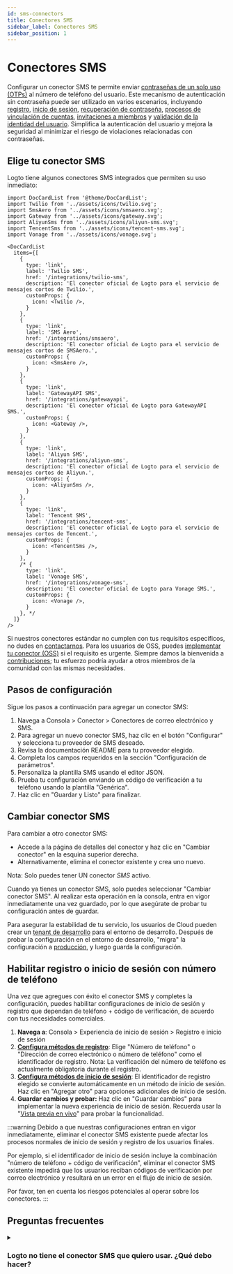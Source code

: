 ```yaml
---
id: sms-connectors
title: Conectores SMS
sidebar_label: Conectores SMS
sidebar_position: 1
---
```


# Conectores SMS

Configurar un conector SMS te permite enviar [contraseñas de un solo uso (OTPs)](https://auth.wiki/otp) al número de teléfono del usuario. Este mecanismo de autenticación sin contraseña puede ser utilizado en varios escenarios, incluyendo [registro](/end-user-flows/sign-up-and-sign-in/sign-up), [inicio de sesión](/end-user-flows/sign-up-and-sign-in/sign-in), [recuperación de contraseña](/end-user-flows/sign-up-and-sign-in/reset-password), [procesos de vinculación de cuentas](/end-user-flows/sign-up-and-sign-in/social-sign-in#account-linking), [invitaciones a miembros](/end-user-flows/organization-experience/invite-organization-members) y [validación de la identidad del usuario](/end-user-flows/security-verification). Simplifica la autenticación del usuario y mejora la seguridad al minimizar el riesgo de violaciones relacionadas con contraseñas.

## Elige tu conector SMS

Logto tiene algunos conectores SMS integrados que permiten su uso inmediato:

```mdx-code-block
import DocCardList from '@theme/DocCardList';
import Twilio from '../assets/icons/twilio.svg';
import SmsAero from '../assets/icons/smsaero.svg';
import Gateway from '../assets/icons/gateway.svg';
import AliyunSms from '../assets/icons/aliyun-sms.svg';
import TencentSms from '../assets/icons/tencent-sms.svg';
import Vonage from '../assets/icons/vonage.svg';

<DocCardList
  items={[
    {
      type: 'link',
      label: 'Twilio SMS',
      href: '/integrations/twilio-sms',
      description: 'El conector oficial de Logto para el servicio de mensajes cortos de Twilio.',
      customProps: {
        icon: <Twilio />,
      }
    },
    {
      type: 'link',
      label: 'SMS Aero',
      href: '/integrations/smsaero',
      description: 'El conector oficial de Logto para el servicio de mensajes cortos de SMSAero.',
      customProps: {
        icon: <SmsAero />,
      }
    },
    {
      type: 'link',
      label: 'GatewayAPI SMS',
      href: '/integrations/gatewayapi',
      description: 'El conector oficial de Logto para GatewayAPI SMS.',
      customProps: {
        icon: <Gateway />,
      }
    },
    {
      type: 'link',
      label: 'Aliyun SMS',
      href: '/integrations/aliyun-sms',
      description: 'El conector oficial de Logto para el servicio de mensajes cortos de Aliyun.',
      customProps: {
        icon: <AliyunSms />,
      }
    },
    {
      type: 'link',
      label: 'Tencent SMS',
      href: '/integrations/tencent-sms',
      description: 'El conector oficial de Logto para el servicio de mensajes cortos de Tencent.',
      customProps: {
        icon: <TencentSms />,
      }
    },
    /* {
      type: 'link',
      label: 'Vonage SMS',
      href: '/integrations/vonage-sms',
      description: 'El conector oficial de Logto para Vonage SMS.',
      customProps: {
        icon: <Vonage />,
      }
    }, */
  ]}
/>
```

Si nuestros conectores estándar no cumplen con tus requisitos específicos, no dudes en [contactarnos](https://logto.productlane.com/roadmap). Para los usuarios de OSS, puedes [implementar tu conector (OSS)](/logto-oss/develop-your-connector/implement-connectors#build-a-passwordless-connector) si el requisito es urgente. Siempre damos la bienvenida a [contribuciones](/logto-oss/contribution); tu esfuerzo podría ayudar a otros miembros de la comunidad con las mismas necesidades.

## Pasos de configuración

Sigue los pasos a continuación para agregar un conector SMS:

1. Navega a <CloudLink to="/connectors/passwordless">Consola > Conector > Conectores de correo electrónico y SMS</CloudLink>.
2. Para agregar un nuevo conector SMS, haz clic en el botón "Configurar" y selecciona tu proveedor de SMS deseado.
3. Revisa la documentación README para tu proveedor elegido.
4. Completa los campos requeridos en la sección "Configuración de parámetros".
5. Personaliza la plantilla SMS usando el editor JSON.
6. Prueba tu configuración enviando un código de verificación a tu teléfono usando la plantilla "Genérica".
7. Haz clic en "Guardar y Listo" para finalizar.

## Cambiar conector SMS

Para cambiar a otro conector SMS:

- Accede a la página de detalles del conector y haz clic en "Cambiar conector" en la esquina superior derecha.
- Alternativamente, elimina el conector existente y crea uno nuevo.

Nota: Solo puedes tener UN conector _SMS_ activo.

Cuando ya tienes un conector SMS, solo puedes seleccionar "Cambiar conector SMS". Al realizar esta operación en la consola, entra en vigor inmediatamente una vez guardado, por lo que asegúrate de probar tu configuración antes de guardar.

Para asegurar la estabilidad de tu servicio, los usuarios de Cloud pueden crear un [tenant de desarrollo](/logto-cloud/tenant-settings#development) para el entorno de desarrollo. Después de probar la configuración en el entorno de desarrollo, "migra" la configuración a [producción](/logto-cloud/tenant-settings#production), y luego guarda la configuración.

## Habilitar registro o inicio de sesión con número de teléfono

Una vez que agregues con éxito el conector SMS y completes la configuración, puedes habilitar configuraciones de inicio de sesión y registro que dependan de teléfono + código de verificación, de acuerdo con tus necesidades comerciales.

1. **Navega a**: <CloudLink to="/sign-in-experience/sign-up-and-sign-in">Consola > Experiencia de inicio de sesión > Registro e inicio de sesión</CloudLink>
2. [**Configura métodos de registro**](/end-user-flows/sign-up-and-sign-in/sign-up): Elige "Número de teléfono" o "Dirección de correo electrónico o número de teléfono" como el identificador de registro. Nota: La verificación del número de teléfono es actualmente obligatoria durante el registro.
3. [**Configura métodos de inicio de sesión**](/end-user-flows/sign-up-and-sign-in/sign-in): El identificador de registro elegido se convierte automáticamente en un método de inicio de sesión. Haz clic en "Agregar otro" para opciones adicionales de inicio de sesión.
4. **Guardar cambios y probar:** Haz clic en "Guardar cambios" para implementar la nueva experiencia de inicio de sesión. Recuerda usar la "[Vista previa en vivo](/customization/live-preview)" para probar la funcionalidad.

:::warning
Debido a que nuestras configuraciones entran en vigor inmediatamente, eliminar el conector SMS existente puede afectar los procesos normales de inicio de sesión y registro de los usuarios finales.

Por ejemplo, si el identificador de inicio de sesión incluye la combinación "número de teléfono + código de verificación", eliminar el conector SMS existente impedirá que los usuarios reciban códigos de verificación por correo electrónico y resultará en un error en el flujo de inicio de sesión.

Por favor, ten en cuenta los riesgos potenciales al operar sobre los conectores.
:::

## Preguntas frecuentes

<details>
<summary>

### Logto no tiene el conector SMS que quiero usar. ¿Qué debo hacer?

</summary>

Todavía estamos trabajando en más conectores. Si necesitas más opciones, solo háznoslo saber en Discord y presenta una Solicitud de Función en [GitHub](https://github.com/logto-io/logto/issues). Si necesitas más ayuda, también puedes [contactarnos por correo electrónico](mailto:contact@logto.io).

Para los usuarios de Logto de código abierto, proporcionamos un método de creación de conectores fácil de extender, permitiéndote [personalizar tu propio conector](/logto-oss/develop-your-connector) basado en tus escenarios específicos. Siempre eres bienvenido a enviar una solicitud de extracción a Logto, para que otros en la comunidad también puedan beneficiarse de tu trabajo.

</details>
